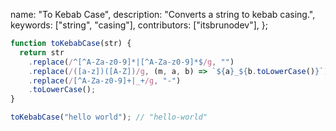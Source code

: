   name: "To Kebab Case",
  description: "Converts a string to kebab casing.",
  keywords: ["string", "casing"],
  contributors: ["itsbrunodev"],
};

```js
function toKebabCase(str) {
  return str
    .replace(/^[^A-Za-z0-9]*|[^A-Za-z0-9]*$/g, "")
    .replace(/([a-z])([A-Z])/g, (m, a, b) => `${a}_${b.toLowerCase()}`)
    .replace(/[^A-Za-z0-9]+|_+/g, "-")
    .toLowerCase();
}
```

```js
toKebabCase("hello world"); // "hello-world"
```
